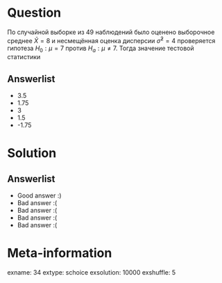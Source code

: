 Question
========
По случайной выборке из 49 наблюдений было оценено выборочное среднее $\bar{X} = 8$  и несмещённая оценка дисперсии $\hat{\sigma}^2 = 4$ проверяется гипотеза $H_0: \mu = 7$ против $H_a: \mu \ne 7$. Тогда значение тестовой статистики



Answerlist
----------
*  3.5
*  1.75
*  3
*  1.5
*  -1.75

Solution
========

Answerlist
----------
*  Good answer :)
*  Bad answer :(
*  Bad answer :(
*  Bad answer :(
*  Bad answer :(

Meta-information
================
exname: 34
extype: schoice
exsolution: 10000
exshuffle: 5
